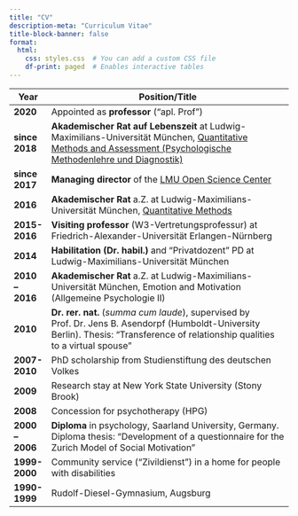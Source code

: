 ```yaml
---
title: "CV"
description-meta: "Curriculum Vitae"
title-block-banner: false
format:
  html:
    css: styles.css  # You can add a custom CSS file
    df-print: paged  # Enables interactive tables
---
```


| Year            | Position/Title                                                                                                                                                                                                                                    |
| --------------- | ------------------------------------------------------------------------------------------------------------------------------------------------------------------------------------------------------------------------------------------------- |
| **2020**        | Appointed as **professor** ("apl. Prof")                                                                                                                                                                                                          |
| **since 2018**  | **Akademischer Rat auf Lebenszeit** at Ludwig-Maximilians-Universität München, [Quantitative Methods and Assessment (Psychologische Methodenlehre und Diagnostik)](http://www.psy.lmu.de/pm/personen/lehrstuhlmitarbeiter/schoenbrodt/index.html) |
| **since 2017**  | **Managing director** of the [LMU Open Science Center](https://www.osc.uni-muenchen.de/index.html)                                                                                                                                                |
| **2016**        | **Akademischer Rat** a.Z. at Ludwig-Maximilians-Universität München, [Quantitative Methods](http://www.psy.lmu.de/pm/personen/lehrstuhlmitarbeiter/schoenbrodt/index.html)                                                                        |
| **2015-2016**   | **Visiting professor** (W3-Vertretungsprofessur) at Friedrich-Alexander-Universität Erlangen-Nürnberg                                                                                                                                             |
| **2014**        | **Habilitation (Dr. habil.)** and “Privatdozent” PD at Ludwig-Maximilians-Universität München                                                                                                                                                     |
| **2010 – 2016** | **Akademischer Rat** a.Z. at Ludwig-Maximilians-Universität München, Emotion and Motivation (Allgemeine Psychologie II)                                                                                                                           |
| **2010**        | **Dr. rer. nat.** (*summa cum laude*), supervised by Prof. Dr. Jens B. Asendorpf (Humboldt-University Berlin). Thesis: “Transference of relationship qualities to a virtual spouse”                                                               |
| **2007-2010**   | PhD scholarship from Studienstiftung des deutschen Volkes                                                                                                                                                                                         |
| **2009**        | Research stay at New York State University (Stony Brook)                                                                                                                                                                                          |
| **2008**        | Concession for psychotherapy (HPG)                                                                                                                                                                                                                |
| **2000 – 2006** | **Diploma** in psychology, Saarland University, Germany. Diploma thesis: “Development of a questionnaire for the Zurich Model of Social Motivation”                                                                                               |
| **1999-2000**   | Community service (“Zivildienst”) in a home for people with disabilities                                                                                                                                                                          |
| **1990-1999**   | Rudolf-Diesel-Gymnasium, Augsburg                                                                                                                                                                                                                 |